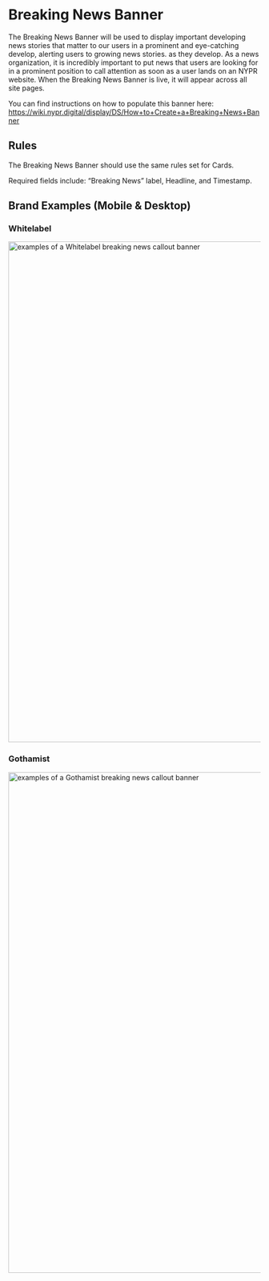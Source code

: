 
<Meta title="Components/Molecules/Breaking News Banners" />


# Breaking News Banner

The Breaking News Banner will be used to display important developing news stories that matter to our users in a prominent and eye-catching develop, alerting users to growing news stories. as they develop. As a news organization, it is incredibly important to put news that users are looking for in a prominent position to call attention as soon as a user lands on an NYPR website.  When the Breaking News Banner is live, it will appear across all site pages.

You can find instructions on how to populate this banner here: https://wiki.nypr.digital/display/DS/How+to+Create+a+Breaking+News+Banner

## Rules

The Breaking News Banner should use the same rules set for Cards.

Required fields include:  “Breaking News” label, Headline, and Timestamp.

## Brand Examples (Mobile & Desktop)

### Whitelabel
 <img alt="examples of a Whitelabel breaking news callout banner" src="/assets/images/Molecules-Organisms-CalloutBanner-WhitelabelBreakingNews.png" width="1000" />
<br/>

### Gothamist
<img alt="examples of a Gothamist breaking news callout banner" src="/assets/images/Molecules-Organisms-CalloutBanner-GothamistBreakingNews.png" width="1000" />
